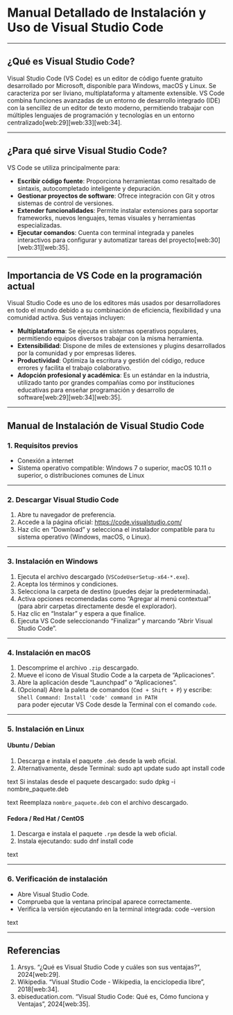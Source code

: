 # Manual Detallado de Instalación y Uso de Visual Studio Code

---

## ¿Qué es Visual Studio Code?

Visual Studio Code (VS Code) es un editor de código fuente gratuito desarrollado por Microsoft, disponible para Windows, macOS y Linux. Se caracteriza por ser liviano, multiplataforma y altamente extensible. VS Code combina funciones avanzadas de un entorno de desarrollo integrado (IDE) con la sencillez de un editor de texto moderno, permitiendo trabajar con múltiples lenguajes de programación y tecnologías en un entorno centralizado[web:29][web:33][web:34].

---

## ¿Para qué sirve Visual Studio Code?

VS Code se utiliza principalmente para:

- **Escribir código fuente**: Proporciona herramientas como resaltado de sintaxis, autocompletado inteligente y depuración.
- **Gestionar proyectos de software**: Ofrece integración con Git y otros sistemas de control de versiones.
- **Extender funcionalidades**: Permite instalar extensiones para soportar frameworks, nuevos lenguajes, temas visuales y herramientas especializadas.
- **Ejecutar comandos**: Cuenta con terminal integrada y paneles interactivos para configurar y automatizar tareas del proyecto[web:30][web:31][web:35].

---

## Importancia de VS Code en la programación actual

Visual Studio Code es uno de los editores más usados por desarrolladores en todo el mundo debido a su combinación de eficiencia, flexibilidad y una comunidad activa. Sus ventajas incluyen:

- **Multiplataforma**: Se ejecuta en sistemas operativos populares, permitiendo equipos diversos trabajar con la misma herramienta.
- **Extensibilidad**: Dispone de miles de extensiones y plugins desarrollados por la comunidad y por empresas líderes.
- **Productividad**: Optimiza la escritura y gestión del código, reduce errores y facilita el trabajo colaborativo.
- **Adopción profesional y académica**: Es un estándar en la industria, utilizado tanto por grandes compañías como por instituciones educativas para enseñar programación y desarrollo de software[web:29][web:34][web:35].

---

## Manual de Instalación de Visual Studio Code

### 1. Requisitos previos

- Conexión a internet
- Sistema operativo compatible: Windows 7 o superior, macOS 10.11 o superior, o distribuciones comunes de Linux

---

### 2. Descargar Visual Studio Code

1. Abre tu navegador de preferencia.
2. Accede a la página oficial: [https://code.visualstudio.com/](https://code.visualstudio.com/)
3. Haz clic en “Download” y selecciona el instalador compatible para tu sistema operativo (Windows, macOS, o Linux).

---

### 3. Instalación en Windows

1. Ejecuta el archivo descargado (`VSCodeUserSetup-x64-*.exe`).
2. Acepta los términos y condiciones.
3. Selecciona la carpeta de destino (puedes dejar la predeterminada).
4. Activa opciones recomendadas como “Agregar al menú contextual” (para abrir carpetas directamente desde el explorador).
5. Haz clic en "Instalar" y espera a que finalice.
6. Ejecuta VS Code seleccionando “Finalizar” y marcando “Abrir Visual Studio Code”.

---

### 4. Instalación en macOS

1. Descomprime el archivo `.zip` descargado.
2. Mueve el icono de Visual Studio Code a la carpeta de "Aplicaciones".
3. Abre la aplicación desde "Launchpad" o "Aplicaciones".
4. (Opcional) Abre la paleta de comandos (`Cmd + Shift + P`) y escribe:  
   `Shell Command: Install 'code' command in PATH`  
   para poder ejecutar VS Code desde la Terminal con el comando `code`.

---

### 5. Instalación en Linux

#### Ubuntu / Debian

1. Descarga e instala el paquete `.deb` desde la web oficial.
2. Alternativamente, desde Terminal:
sudo apt update
sudo apt install code

text
Si instalas desde el paquete descargado:
sudo dpkg -i nombre_paquete.deb

text
Reemplaza `nombre_paquete.deb` con el archivo descargado.

#### Fedora / Red Hat / CentOS

1. Descarga e instala el paquete `.rpm` desde la web oficial.
2. Instala ejecutando:
sudo dnf install code

text

---

### 6. Verificación de instalación

- Abre Visual Studio Code.
- Comprueba que la ventana principal aparece correctamente.
- Verifica la versión ejecutando en la terminal integrada:
code --version

text

---

## Referencias

1. Arsys. “¿Qué es Visual Studio Code y cuáles son sus ventajas?”, 2024[web:29].
2. Wikipedia. "Visual Studio Code - Wikipedia, la enciclopedia libre", 2018[web:34].
3. ebiseducation.com. “Visual Studio Code: Qué es, Cómo funciona y Ventajas”, 2024[web:35].